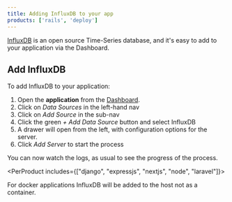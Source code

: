 ```yaml
---
title: Adding InfluxDB to your app
products: ['rails', 'deploy']
---
```


[InfluxDB](https://influxdata.com/) is an open source Time-Series database, and it's easy to add to your application via the Dashboard.

## Add InfluxDB

To add InfluxDB to your application:

1. Open the **application** from the [Dashboard](https://app.cloud66.com/dashboard).
2. Click on *Data Sources* in the left-hand nav 
3. Click on *Add Source* in the sub-nav
4. Click the green *+ Add Data Source* button and select InfluxDB
5. A drawer will open from the left, with configuration options for the server.
6. Click *Add Server* to start the process

You can now watch the logs, as usual to see the progress of the process.

<PerProduct includes={["django", "expressjs", "nextjs", "node", "laravel"]}>

<Callout type="error" title="Added to host not container">
For docker applications InfluxDB will be added to the host not as a container.
</Callout>

</PerProduct>